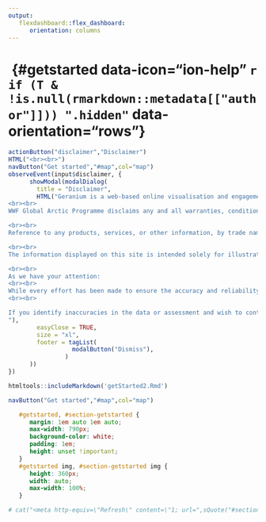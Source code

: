 ```yaml
---
output:
   flexdashboard::flex_dashboard:
      orientation: columns
---
```


# &shy; {#getstarted data-icon="ion-help" `r if (T & !is.null(rmarkdown::metadata[["author"]])) ".hidden"` data-orientation="rows"}


:::{.bottom}
```r
actionButton("disclaimer","Disclaimer")
HTML("<br><br>")
navButton("Get started","#map",col="map")
observeEvent(input$disclaimer, {
      showModal(modalDialog(
        title = "Disclaimer",
        HTML("Geranium is a web-based online visualisation and engagement tool presented by WWF Global Arctic Programme. Your use of this website, the site materials and the services provided on or through the site is at your own risk and are provided \"as is\", without warranties of any kind.
<br><br>
WWF Global Arctic Programme disclaims any and all warranties, conditions and other terms either express or implied, statutory or otherwise, including, but not limited to, the implied warranties of merchantability, non-infringement of third parties' rights and fitness for particular purpose. WWF Global Arctic Programme shall not be held liable for any consequences arising from the use of this site and the Geranium tool.

<br><br>
Reference to any products, services, or other information, by trade name, trademark, manufacturer, supplier, source, or otherwise does not constitute or imply endorsement, sponsorship or recommendation thereof, or any affiliation therewith, by WWF Global Arctic Programme.

<br><br>
The information displayed on this site is intended solely for illustrative purposes. WWF Global Arctic Programme does not warrant that the site, the site materials or the services are accurate, complete, reliable, current or error-free. WWF Global Arctic Programme disclaims any responsibility for inaccuracies, errors, or omissions, including the depictions of administrative boundaries and locations of commercial activities and conservation features. WWF Global Arctic Programme reserves the right to update the information displayed on this site as new information becomes available and methodologies evolve.

<br><br>
As we have your attention:
<br><br>
While every effort has been made to ensure the accuracy and reliability of the data, and consistency of the conservation concern assessments, we recognise the inherent challenges linked to the Geranium approach and tool in a dynamic and rapidly changing environment such as the Arctic. Given the scarcity of data, the continuous development of new industries and practices, and ongoing research on the impact of human activities on biodiversity, you are advised to exercise your own judgement and discretion when interpreting the data and assessment presented on this site, are encouraged to cross-reference the information provided with authoritative sources, and when unsure seek professional advice.
<br><br>

If you identify inaccuracies in the data or assessment and wish to contribute to Geranium’s improvement, you are encouraged to reach out to the developers at ArcNetinfo@arcticwwf.org. Your feedback is valuable and assists us in refining and enhancing the tool for the benefit of all users.
"),
        easyClose = TRUE,
        size = "xl",
        footer = tagList(
                  modalButton("Dismiss"),
                )
      ))
})
```
:::

```r
htmltools::includeMarkdown('getStarted2.Rmd')
```

:::{.bottom}
```r
navButton("Get started","#map",col="map")
```
:::


```css
   #getstarted, #section-getstarted {
      margin: 1em auto 1em auto;
      max-width: 790px;
      background-color: white;
      padding: 1em;
      height: unset !important;
   }
   #getstarted img, #section-getstarted img {
      height: 360px;
      width: auto;
      max-width: 100%;
   }
```

```r
# cat("<meta http-equiv=\"Refresh\" content=\"1; url=",sQuote("#section-map"),"\" />\n")
```
